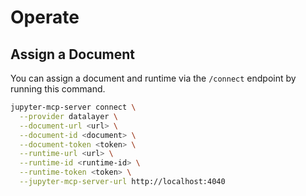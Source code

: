 # Operate

## Assign a Document

You can assign a document and runtime via the `/connect` endpoint by running this command.

```bash
jupyter-mcp-server connect \
  --provider datalayer \
  --document-url <url> \
  --document-id <document> \
  --document-token <token> \
  --runtime-url <url> \
  --runtime-id <runtime-id> \
  --runtime-token <token> \
  --jupyter-mcp-server-url http://localhost:4040
```
